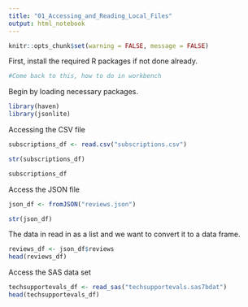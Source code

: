 ---
title: "01_Accessing_and_Reading_Local_Files"
output: html_notebook
---

```{r setup, include = FALSE} 
knitr::opts_chunk$set(warning = FALSE, message = FALSE) 
```

First, install the required R packages if not done already. 

```{r}
#Come back to this, how to do in workbench
```

Begin by loading necessary packages.
```{r}
library(haven)
library(jsonlite)
```


Accessing the CSV file
```{r}
subscriptions_df <- read.csv("subscriptions.csv") 

str(subscriptions_df)
```

```{r}
subscriptions_df
```

Access the JSON file
```{r}
json_df <- fromJSON("reviews.json")
```

```{r}
str(json_df)
```


The data in read in as a list and we want to convert it to a data frame.

```{r}
reviews_df <- json_df$reviews
head(reviews_df)
```

Access the SAS data set
```{r}
techsupportevals_df <- read_sas("techsupportevals.sas7bdat")
head(techsupportevals_df)
```

